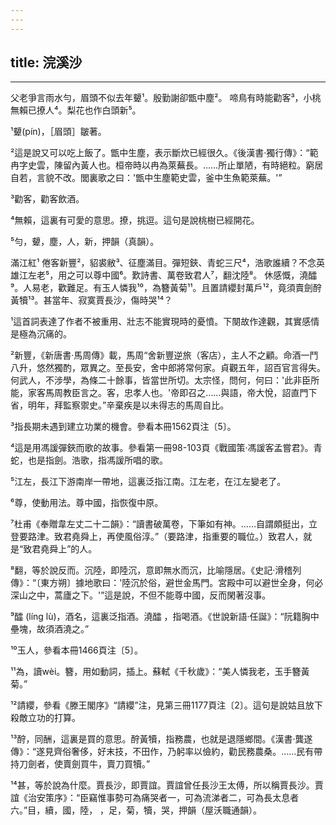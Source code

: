 ```yaml
---
---
---
```

title: 浣溪沙
---





--------------------

父老爭言雨水勻，眉頭不似去年顰¹。殷勤謝卻甑中塵²。 啼鳥有時能勸客³，小桃無賴已撩人⁴。梨花也作白頭新⁵。

¹顰(pín)，［眉頭］皺著。

²這是說又可以吃上飯了。甑中生塵，表示斷炊已經很久。《後漢書·獨行傳》：“範冉字史雲，陳留內黃人也。桓帝時以冉為萊蕪長。……所止單陋，有時絕粒。窮居自若，言貌不改。閭裏歌之曰：'甑中生塵範史雲，釜中生魚範萊蕪。'”

³勸客，勸客飲酒。

⁴無賴，這裏有可愛的意思。撩，挑逗。這句是說桃樹已經開花。

⁵勻，顰，塵，人，新，押韻（真韻）。

滿江紅¹ 倦客新豐²，貂裘敝³、征塵滿目。彈短鋏、青蛇三尺⁴，浩歌誰續？不念英雄江左老⁵，用之可以尊中國⁶。歎詩書、萬卷致君人⁷，翻沈陸⁸。 休感慨，澆醽 ⁹。人易老，歡難足。有玉人憐我¹⁰，為簪黃菊¹¹。且置請纓封萬戶¹²，竟須賣劍酧黃犢¹³。甚當年、寂寞賈長沙，傷時哭¹⁴？

¹這首詞表達了作者不被重用、壯志不能實現時的憂憤。下闋故作達觀，其實感情是極為沉痛的。

²新豐，《新唐書·馬周傳》載，馬周“舍新豐逆旅（客店），主人不之顧。命酒一鬥八升，悠然獨酌，眾異之。至長安，舍中郎將常何家。貞觀五年，詔百官言得失。何武人，不涉學，為條二十餘事，皆當世所切。太宗怪，問何，何曰：'此非臣所能，家客馬周教臣言之。客，忠孝人也。'帝即召之……與語，帝大悅，詔直門下省，明年，拜監察禦史。”辛棄疾是以未得志的馬周自比。

³指長期未遇到建立功業的機會。參看本冊1562頁注〔5〕。

⁴這是用馮諼彈鋏而歌的故事。參看第一冊98-103頁《戰國策·馮諼客孟嘗君》。青蛇，也是指劍。浩歌，指馮諼所唱的歌。

⁵江左，長江下游南岸一帶地，這裏泛指江南。江左老，在江左變老了。

⁶尊，使動用法。尊中國，指恢復中原。

⁷杜甫《奉贈韋左丈二十二韻》：“讀書破萬卷，下筆如有神。……自謂頗挺出，立登要路津。致君堯舜上，再使風俗淳。”（要路津，指重要的職位。）致君人，就是“致君堯舜上”的人。

⁸翻，等於說反而。沉陸，即陸沉，意即無水而沉，比喻隱居。《史記·滑稽列傳》：“〔東方朔〕據地歌曰：'陸沉於俗，避世金馬門。宮殿中可以避世全身，何必深山之中，蒿廬之下。'”這是說，不但不能尊中國，反而閑著沒事。

⁹醽 (líng lù)，酒名，這裏泛指酒。澆醽 ，指喝酒。《世說新語·任誕》：“阮籍胸中壘塊，故須酒澆之。”

¹⁰玉人，參看本冊1466頁注〔5〕。

¹¹為，讀wèi。簪，用如動詞，插上。蘇軾《千秋歲》：“美人憐我老，玉手簪黃菊。”

¹²請纓，參看《滕王閣序》“請纓”注，見第三冊1177頁注〔2〕。這句是說姑且放下殺敵立功的打算。

¹³酧，同酬，這裏是買的意思。酧黃犢，指務農，也就是退隱鄉間。《漢書·龔遂傳》：“遂見齊俗奢侈，好末技，不田作，乃躬率以儉約，勸民務農桑。……民有帶持刀劍者，使賣劍買牛，賣刀買犢。”

¹⁴甚，等於說為什麼。賈長沙，即賈誼。賈誼曾任長沙王太傅，所以稱賈長沙。賈誼《治安策序》：“臣竊惟事勢可為痛哭者一，可為流涕者二，可為長太息者六。”目，續，國，陸， ，足，菊，犢，哭，押韻（屋沃職通韻）。